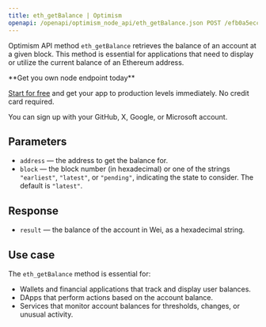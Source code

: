 ---
title: eth_getBalance | Optimism
openapi: /openapi/optimism_node_api/eth_getBalance.json POST /efb0a5eccd2caa5135eb54eba6f7f300
---

Optimism API method `eth_getBalance` retrieves the balance of an account at a given block. This method is essential for applications that need to display or utilize the current balance of an Ethereum address.

<Check>
**Get you own node endpoint today**

[Start for free](https://console.chainstack.com/) and get your app to production levels immediately. No credit card required.

You can sign up with your GitHub, X, Google, or Microsoft account.
</Check>


## Parameters

* `address` — the address to get the balance for.
* `block` — the block number (in hexadecimal) or one of the strings `"earliest"`, `"latest"`, or `"pending"`, indicating the state to consider. The default is `"latest"`.

## Response

* `result` — the balance of the account in Wei, as a hexadecimal string.

## Use case

The `eth_getBalance` method is essential for:

* Wallets and financial applications that track and display user balances.
* DApps that perform actions based on the account balance.
* Services that monitor account balances for thresholds, changes, or unusual activity.
